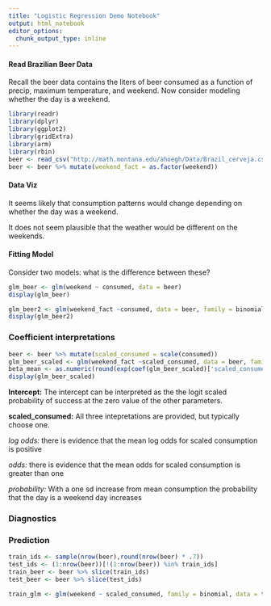 ```yaml
---
title: "Logistic Regression Demo Notebook"
output: html_notebook
editor_options: 
  chunk_output_type: inline
---
```


#### Read Brazilian Beer Data

Recall the beer data contains the liters of beer consumed as a function of precip, maximum temperature, and weekend. Now consider modeling whether the day is a weekend.

```r
library(readr)
library(dplyr)
library(ggplot2)
library(gridExtra)
library(arm)
library(rbin)
beer <- read_csv("http://math.montana.edu/ahoegh/Data/Brazil_cerveja.csv")
beer <- beer %>% mutate(weekend_fact = as.factor(weekend))
```


#### Data Viz

It seems likely that consumption patterns would change depending on whether the day was a weekend. 

It does not seem plausible that the weather would be different on the weekends. 

#### Fitting Model

Consider two models: what is the difference between these?
```r
glm_beer <- glm(weekend ~ consumed, data = beer)
display(glm_beer)
```



```r
glm_beer2 <- glm(weekend_fact ~consumed, data = beer, family = binomial)
display(glm_beer2)
```


### Coefficient interpretations

```r
beer <- beer %>% mutate(scaled_consumed = scale(consumed))
glm_beer_scaled <- glm(weekend_fact ~scaled_consumed, data = beer, family = binomial)
beta_mean <- as.numeric(round(exp(coef(glm_beer_scaled)['scaled_consumed'])))
display(glm_beer_scaled)

```

__Intercept:__ The intercept can be interpreted as the the logit scaled probability of success at the zero value of the other parameters.


__scaled_consumed:__ 
All three intepretations are provided, but typically choose one.

_log odds:_ there is evidence that the mean log odds for scaled consumption is positive

_odds:_ there is evidence that the mean odds for scaled consumption is greater than one 

_probability:_ With a one sd increase from mean consumption the probability that the day is a weekend day increases 



### Diagnostics

### Prediction

```r
train_ids <- sample(nrow(beer),round(nrow(beer) * .7))
test_ids <- (1:nrow(beer))[!(1:nrow(beer)) %in% train_ids]
train_beer <- beer %>% slice(train_ids)
test_beer <- beer %>% slice(test_ids)

train_glm <- glm(weekend ~ scaled_consumed, family = binomial, data = train_beer)
```
